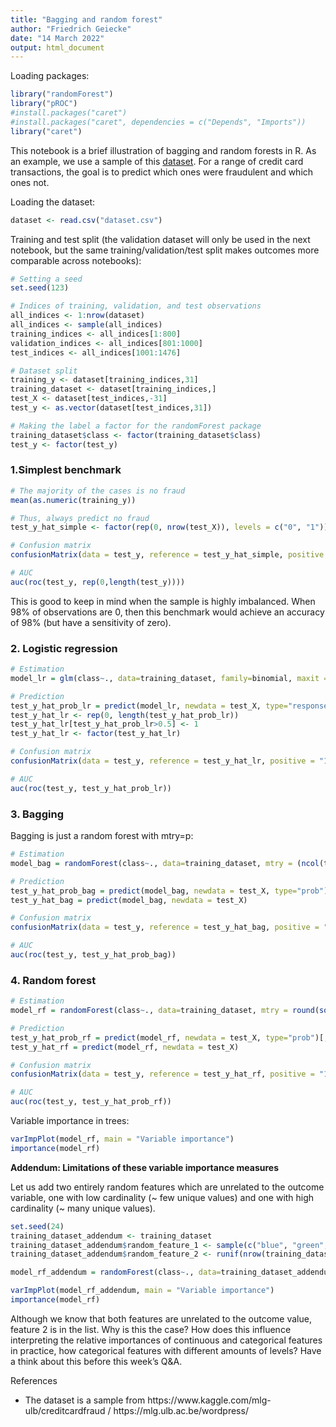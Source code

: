 ```yaml
---
title: "Bagging and random forest"
author: "Friedrich Geiecke"
date: "14 March 2022"
output: html_document
---
```


Loading packages:

```r
library("randomForest")
library("pROC")
#install.packages("caret")
#install.packages("caret", dependencies = c("Depends", "Imports"))
library("caret")
```

This notebook is a brief illustration of bagging and random forests in R. As an example, we use a sample of this [dataset](https://www.kaggle.com/mlg-ulb/creditcardfraud). For a range of credit card transactions, the goal is to predict which ones were fraudulent and which ones not.

Loading the dataset:

```r
dataset <- read.csv("dataset.csv")
```

Training and test split (the validation dataset will only be used in the next notebook, but the same training/validation/test split makes outcomes more comparable across notebooks):

```r
# Setting a seed
set.seed(123)

# Indices of training, validation, and test observations
all_indices <- 1:nrow(dataset)
all_indices <- sample(all_indices)
training_indices <- all_indices[1:800]
validation_indices <- all_indices[801:1000]
test_indices <- all_indices[1001:1476]

# Dataset split
training_y <- dataset[training_indices,31]
training_dataset <- dataset[training_indices,]
test_X <- dataset[test_indices,-31]
test_y <- as.vector(dataset[test_indices,31])

# Making the label a factor for the randomForest package
training_dataset$class <- factor(training_dataset$class)
test_y <- factor(test_y)
```


### 1.Simplest benchmark

```r
# The majority of the cases is no fraud
mean(as.numeric(training_y))

# Thus, always predict no fraud
test_y_hat_simple <- factor(rep(0, nrow(test_X)), levels = c("0", "1"))

# Confusion matrix
confusionMatrix(data = test_y, reference = test_y_hat_simple, positive = "1")

# AUC
auc(roc(test_y, rep(0,length(test_y))))
```

This is good to keep in mind when the sample is highly imbalanced. When 98% of observations are 0, then this benchmark would achieve an accuracy of 98% (but have a sensitivity of zero).


### 2. Logistic regression

```r
# Estimation
model_lr = glm(class~., data=training_dataset, family=binomial, maxit = 100)

# Prediction
test_y_hat_prob_lr = predict(model_lr, newdata = test_X, type="response")
test_y_hat_lr <- rep(0, length(test_y_hat_prob_lr))
test_y_hat_lr[test_y_hat_prob_lr>0.5] <- 1
test_y_hat_lr <- factor(test_y_hat_lr)

# Confusion matrix
confusionMatrix(data = test_y, reference = test_y_hat_lr, positive = "1")

# AUC
auc(roc(test_y, test_y_hat_prob_lr))
```


### 3. Bagging

Bagging is just a random forest with mtry=p:

```r
# Estimation
model_bag = randomForest(class~., data=training_dataset, mtry = (ncol(training_dataset)-1), importance=TRUE)

# Prediction
test_y_hat_prob_bag = predict(model_bag, newdata = test_X, type="prob")[,2]
test_y_hat_bag = predict(model_bag, newdata = test_X)

# Confusion matrix
confusionMatrix(data = test_y, reference = test_y_hat_bag, positive = "1")

# AUC
auc(roc(test_y, test_y_hat_prob_bag))
```


### 4. Random forest

```r
# Estimation
model_rf = randomForest(class~., data=training_dataset, mtry = round(sqrt(ncol(training_dataset)-1), 0), importance=TRUE)

# Prediction
test_y_hat_prob_rf = predict(model_rf, newdata = test_X, type="prob")[,2]
test_y_hat_rf = predict(model_rf, newdata = test_X)

# Confusion matrix
confusionMatrix(data = test_y, reference = test_y_hat_rf, positive = "1")

# AUC
auc(roc(test_y, test_y_hat_prob_rf))
```


Variable importance in trees:

```r
varImpPlot(model_rf, main = "Variable importance")
importance(model_rf)
```

__Addendum: Limitations of these variable importance measures__

Let us add two entirely random features which are unrelated to the outcome variable, one with low cardinality (~ few unique values) and one with high cardinality (~ many unique values).

```r
set.seed(24)
training_dataset_addendum <- training_dataset
training_dataset_addendum$random_feature_1 <- sample(c("blue", "green", "red"), nrow(training_dataset_addendum), replace = TRUE)
training_dataset_addendum$random_feature_2 <- runif(nrow(training_dataset_addendum))

model_rf_addendum = randomForest(class~., data=training_dataset_addendum, mtry = round(sqrt(ncol(training_dataset_addendum)-1), 0), importance=TRUE)
```

```r
varImpPlot(model_rf_addendum, main = "Variable importance")
importance(model_rf)
```

Although we know that both features are unrelated to the outcome value, feature 2 is in the list. Why is this the case? How does this influence interpreting the relative importances of continuous and categorical features in practice, how categorical features with different amounts of levels? Have a think about this before this week's Q&A.


References

- The dataset is a sample from https://www.kaggle.com/mlg-ulb/creditcardfraud / https://mlg.ulb.ac.be/wordpress/
  


